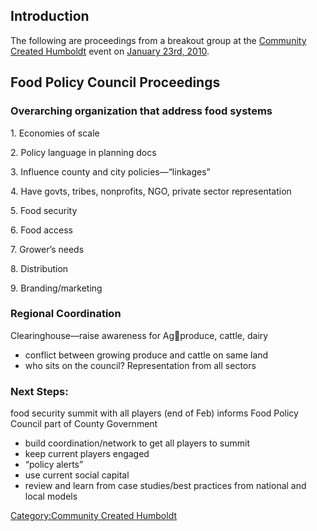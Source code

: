 {{TOCright}}
==Introduction==
The following are proceedings from a breakout group at the [[Community Created Humboldt]] event on [[Community_Created_Humboldt/Jan_23_10|January 23rd, 2010]]. 

==Food Policy Council Proceedings==
===Overarching organization that address food systems===
1.	Economies of scale

2.	Policy language in planning docs

3.	Influence county and city policies—“linkages”

4.	Have govts, tribes, nonprofits, NGO, private sector representation

5.	Food security

6.	Food access

7.	Grower’s needs

8.	Distribution

9.	Branding/marketing


===Regional Coordination===
Clearinghouse—raise awareness for Agproduce, cattle, dairy
*conflict between growing produce and cattle on same land
*who sits on the council?  Representation from all sectors

===Next Steps:=== 
food security summit with all players (end of Feb) informs Food Policy Council part of County Government
*build coordination/network to get all players to summit
*keep current players engaged
*“policy alerts” 
*use current social capital
*review and learn from case studies/best practices from national and local models

[[Category:Community Created Humboldt]]